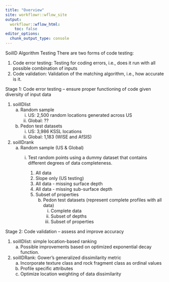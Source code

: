 ```yaml
---
title: "Overview"
site: workflowr::wflow_site
output:
  workflowr::wflow_html:
    toc: false
editor_options:
  chunk_output_type: console
---
```


SoilID Algorithm Testing
There are two forms of code testing:

1.	Code error testing: Testing for coding errors, i.e., does it run with all possible combination of inputs
2.	Code validation: Validation of the matching algorithm, i.e., how accurate is it.

Stage 1: Code error testing – ensure proper functioning of code given diversity of input data

1.	soilIDlist
    a.	Random sample
        i.	US: 2,500 random locations generated across US
        ii.	Global: ??
    b.	Pedon test datasets
        i.	US: 3,986 KSSL locations
        ii.	Global: 1,183 (WISE and AfSIS)
2.	soilIDrank
    a.	Random sample (US & Global)
        i.	Test random points using a dummy dataset that contains different degrees of data completeness.
        
            1.	 All data
            2.	Slope only (US testing)
            3.	All data - missing surface depth
            4.	All data - missing sub-surface depth
            5.	Subset of properties
                b.	Pedon test datasets (represent complete profiles with all data)
                    i.	Complete data
                    ii.	Subset of depths
                    iii.	Subset of properties

Stage 2: Code validation -- assess and improve accuracy

1.	soilIDlist: simple location-based ranking
    a.	Possible improvements based on optimized exponential decay function.
2.	soilIDRank: Gower’s generalized dissimilarity metric
    a.	Incorporate texture class and rock fragment class as ordinal values
    b.	Profile specific attributes
    c.	Optimize location weighting of data dissimilarity

